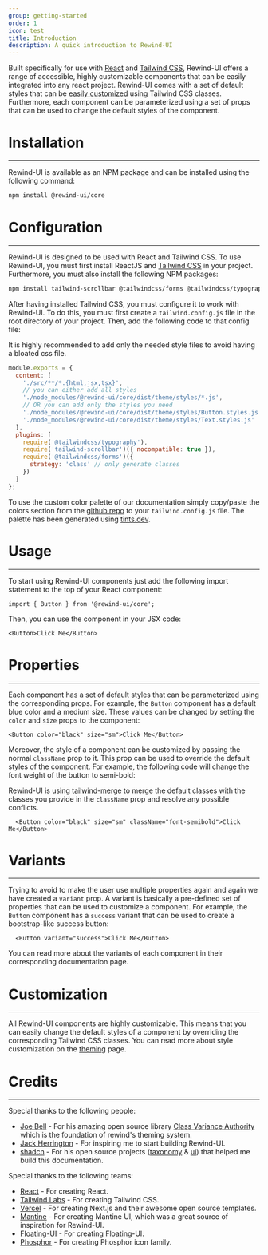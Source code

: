 ```yaml
---
group: getting-started
order: 1
icon: test
title: Introduction
description: A quick introduction to Rewind-UI
---
```


Built specifically for use with [React](https://react.dev) and [Tailwind CSS](https://tailwindcss.com/), Rewind-UI offers a range of accessible, highly customizable components that can be easily integrated into any react project. Rewind-UI comes with a set of default styles that can be [easily customized](https://rewind-ui.dev/theming) using Tailwind CSS classes. Furthermore, each component can be parameterized using a set of props that can be used to change the default styles of the component.

# Installation
---
Rewind-UI is available as an NPM package and can be installed using the following command:

```bash
npm install @rewind-ui/core
```

# Configuration
---
Rewind-UI is designed to be used with React and Tailwind CSS. To use Rewind-UI, you must first install ReactJS and [Tailwind CSS](https://tailwindcss.com/docs/installation) in your project. Furthermore, you must also install the following NPM packages:

```bash
npm install tailwind-scrollbar @tailwindcss/forms @tailwindcss/typography
```

After having installed Tailwind CSS, you must configure it to work with Rewind-UI. To do this, you must first create a `tailwind.config.js` file in the root directory of your project. Then, add the following code to that config file:

<Callout>It is highly recommended to add only the needed style files to avoid having a bloated css file.</Callout>

```js
module.exports = {
  content: [
    './src/**/*.{html,jsx,tsx}',
    // you can either add all styles
    './node_modules/@rewind-ui/core/dist/theme/styles/*.js',
    // OR you can add only the styles you need
    './node_modules/@rewind-ui/core/dist/theme/styles/Button.styles.js',
    './node_modules/@rewind-ui/core/dist/theme/styles/Text.styles.js'
  ],
  plugins: [
    require('@tailwindcss/typography'),
    require('tailwind-scrollbar')({ nocompatible: true }),
    require('@tailwindcss/forms')({
      strategy: 'class' // only generate classes
    })
  ]
};
```

To use the custom color palette of our documentation simply copy/paste the colors section from the [github repo](https://github.com/rewindui/rewindui/blob/main/apps/docs/tailwind.config.js) to your `tailwind.config.js` file. The palette has been generated using [tints.dev](https://www.tints.dev/).

# Usage
---
To start using Rewind-UI components just add the following import statement to the top of your React component:

```tsx
import { Button } from '@rewind-ui/core';
```

Then, you can use the component in your JSX code:

```tsx
<Button>Click Me</Button>
```

<ButtonShowcase showcase="click-me" />


# Properties
---
Each component has a set of default styles that can be parameterized using the corresponding props. For example, the `Button` component has a default blue color and a medium size. These values can be changed by setting the `color` and `size` props to the component:

```tsx
<Button color="black" size="sm">Click Me</Button>
```

<ButtonShowcase showcase="click-me-properties" />

Moreover, the style of a component can be customized by passing the normal `className` prop to it. This prop can be used to override the default styles of the component. For example, the following code will change the font weight of the button to semi-bold:

Rewind-UI is using [tailwind-merge](https://github.com/dcastil/tailwind-merge) to merge the default classes with the classes you provide in the `className` prop and resolve any possible conflicts.

```tsx
  <Button color="black" size="sm" className="font-semibold">Click Me</Button>
```

<ButtonShowcase showcase="click-me-classname" />

# Variants
---
Trying to avoid to make the user use multiple properties again and again we have created a `variant` prop. A variant is basically a pre-defined set of properties that can be used to customize a component. For example, the `Button` component has a `success` variant that can be used to create a bootstrap-like success button:

```tsx
  <Button variant="success">Click Me</Button>
```

<ButtonShowcase showcase="click-me-variants" />

You can read more about the variants of each component in their corresponding documentation page.

# Customization
---
All Rewind-UI components are highly customizable. This means that you can easily change the default styles of a component by overriding the corresponding Tailwind CSS classes. You can read more about style customization on the [theming](https://rewind-ui.dev/theming) page.

# Credits
---
Special thanks to the following people:
* [Joe Bell](https://twitter.com/joebell_) - For his amazing open source library [Class Variance Authority](https://cva.style/docs) which is the foundation of rewind's theming system.
* [Jack Herrington](https://twitter.com/jherr) - For inspiring me to start building Rewind-UI.
* [shadcn](https://twitter.com/shadcn) - For his open source projects ([taxonomy](https://tx.shadcn.com/) & [ui](https://ui.shadcn.com/)) that helped me build this documentation.

Special thanks to the following teams:
* [React](https://react.dev/) - For creating React.
* [Tailwind Labs](https://tailwindcss.com) - For creating Tailwind CSS.
* [Vercel](https://vercel.com/) - For creating Next.js and their awesome open source templates.
* [Mantine](https://mantine.dev/) - For creating Mantine UI, which was a great source of inspiration for Rewind-UI.
* [Floating-UI](https://floating-ui.com/) - For creating Floating-UI.
* [Phosphor](https://phosphoricons.com/) - For creating Phosphor icon family.
